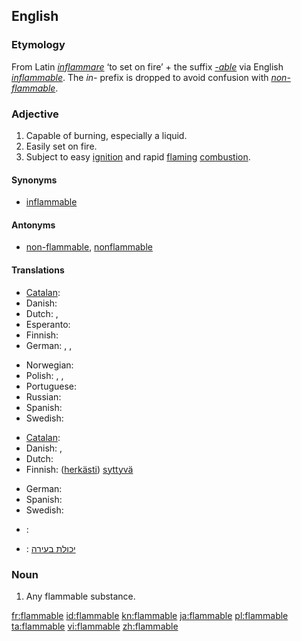 ==English==

===Etymology===
From Latin ''[[inflammare]]'' ‘to set on fire’ + the suffix ''[[-able]]'' via English ''[[inflammable]]''.  The ''in-'' prefix is dropped to avoid confusion with ''[[non-flammable]]''.

===Adjective===
{{en-adj}}

# Capable of burning, especially a liquid.
# Easily set on fire.
# Subject to easy [[ignition]] and rapid [[flaming]] [[combustion]].

====Synonyms====
* [[inflammable]]

====Antonyms====
* [[non-flammable]], [[nonflammable]]

====Translations====
{{trans-top|capable of burning}}
* [[Catalan]]: {{t|ca|inflamable}}
* Danish: {{t|da|brændbar}}
* Dutch: {{t|nl|ontvlambaar}}, {{t-|nl|brandbaar}}
* Esperanto: {{t-|eo|brulema|xs=Esperanto}}
* Finnish: {{t-|fi|palava}}
* German: {{t+|de|brennbar}}, {{t+|de|entzündbar}}, {{t-|de|entflammbar}}
{{trans-mid}}
* Norwegian: {{t-|no|brennbar}}
* Polish: {{t|pl|łatwopalny|m}},  {{t|pl|łatwopalna|f}},  {{t|pl|łatwopalne|n}}
* Portuguese: {{t+|pt|inflamável|m|f}}
* Russian: {{t+|ru|огнеопасный}}
* Spanish: {{t|es|inflamable}}
* Swedish: {{t|sv|brännbar}}
{{trans-bottom}}

{{trans-top|volatile}}
* [[Catalan]]: {{t|ca|inflamable}}
* Danish: {{t|da|brandfarlig}}, {{t|da|letantændelig}}
* Dutch: {{t|nl|licht ontvlambaar}}
* Finnish: ([[herkkä|herkästi]]) [[syttyvä]]
{{trans-mid}}
* German: {{t+|de|feuergefährlich}}
* Spanish: {{t|es|inflamable}}
* Swedish: {{t|sv|lättantändlig}}
{{trans-bottom}}

{{checktrans-top}}

* {{ttbc|fr}}: {{t+|fr|inflammable}}
{{trans-mid}}
* {{ttbc|he}}: [[יכולת בעירה]]
{{trans-bottom}}

===Noun===
{{en-noun}}

# Any flammable substance.

[[fr:flammable]]
[[id:flammable]]
[[kn:flammable]]
[[ja:flammable]]
[[pl:flammable]]
[[ta:flammable]]
[[vi:flammable]]
[[zh:flammable]]